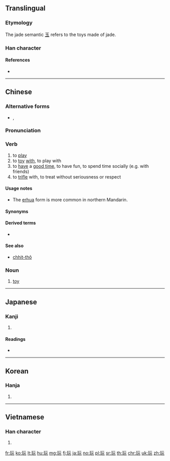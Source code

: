==Translingual==

===Etymology===
{{Han compound|玉|元|c1=s|c2=p|ls=psc}}

The jade semantic [[玉]] refers to the toys made of jade.

===Han character===
{{Han char|rn=96|rad=玉|as=04|sn=8|four=11111|canj=MGMMU|ids=⿰[[王|⺩]][[元]]}}

====References====
* {{Han ref|kx=0728.150|dkj=20872|dj=1140.140|hdz=21103.040|uh=73A9|ud=29609|bh=AAB1|bd=43697}}

----

==Chinese==
{{zh-forms}}

===Alternative forms===
* {{qualifier|Cantonese}} {{zh-l|反*}}, {{zh-l|𠆩|tr=faan2}}

===Pronunciation===
{{zh-pron
|m=wán,er=y
|ma=y
|c=waan2,waan4,wun6,faan2
|h=pfs=ngòan/ngóan
|mn=goán
|w=3hhoe
|mc=y
|oc=y
|cat=v,n}}

===Verb===
{{zh-verb}}

# to [[play]]
# to [[toy]] [[with]], to play with
# to [[have]] a [[good time]], to have fun, to spend time socially (e.g. with friends)
# to [[trifle]] with, to treat without seriousness or respect

====Usage notes====
* The [[erhua]] form {{zh-l|玩兒}} is more common in northern Mandarin.

====Synonyms====
{{zh-dial|玩}}

====Derived terms====
* {{zh-l|玩兒鬧}}

====See also====
* {{q|Min Nan}} [[chhit-thô]]

===Noun===
{{zh-noun}}

# [[toy]]

{{zh-cat|Beginning}}

----

==Japanese==

===Kanji===
{{ja-kanji|grade=c|rs=玉04}}

# {{defn|lang=ja|sort=玉04}}

====Readings====
* {{ja-readings|on=[[がん]] (gan)|kun=[[もてあそぶ]] (moteasobu)}}

----

==Korean==

===Hanja===
{{ko-hanja|hangeul=완|eumhun=|rv=wan|mr=wan|y=wan}}

# {{defn|lang=ko|sort=玉04}}

----

==Vietnamese==

===Han character===
{{vi-hantu|[[ngoạn]]|rs=玉04}}

# {{defn|lang=vi|sort=玉04}}

[[fr:玩]]
[[ko:玩]]
[[lt:玩]]
[[hu:玩]]
[[mg:玩]]
[[fj:玩]]
[[ja:玩]]
[[no:玩]]
[[pl:玩]]
[[sr:玩]]
[[th:玩]]
[[chr:玩]]
[[uk:玩]]
[[zh:玩]]